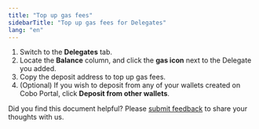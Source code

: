 ```yaml
---
title: "Top up gas fees"
sidebarTitle: "Top up gas fees for Delegates"
lang: "en"
---
```


1. Switch to the **Delegates** tab.
2. Locate the **Balance** column, and click the **gas icon** next to the Delegate you added.
3. Copy the deposit address to top up gas fees.
4. (Optional) If you wish to deposit from any of your wallets created on Cobo Portal, click **Deposit from other wallets**.

<Tip>Did you find this document helpful? Please [submit feedback](https://forms.zohopublic.com/cobo/form/DocumentFeedbackForm/formperma/QvLOhxJv1_JMsJ-1dleZ8Itb_7rzN-LtgvsDdxosoVI?referrername=manuals) to share your thoughts with us.</Tip>
